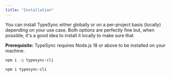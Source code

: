 ```yaml
---
title: "Installation"
---
```


You can install TypeSync either globally or on a per-project basis (locally) depending on your use case. Both options are
perfectly fine but, when possible, it's a good idea to install it locally to make sure that

<Info>**Prerequisite:** TypeSync requires Node.js 18 or above to be installed on your machine.</Info>

<CodeGroup>

```bash Global
npm i -g typesync-cli
```

```bash Local (Node.js)
npm i typesync-cli
```

</CodeGroup>
